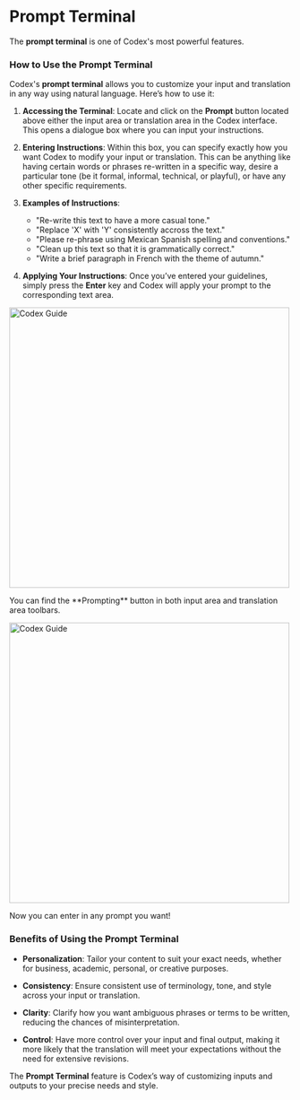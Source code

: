 # Prompt Terminal

The **prompt terminal** is one of Codex's most powerful features.

### How to Use the Prompt Terminal

Codex's **prompt terminal** allows you to customize your input and translation in any way using natural language. Here’s how to use it:

1. **Accessing the Terminal**: Locate and click on the **Prompt** button located above either the input area or translation area in the Codex interface. This opens a dialogue box where you can input your instructions.

1. **Entering Instructions**: Within this box, you can specify exactly how you want Codex to modify your input or translation. This can be anything like having certain words or phrases re-written in a specific way, desire a particular tone (be it formal, informal, technical, or playful), or have any other specific requirements.

1. **Examples of Instructions**:

    - "Re-write this text to have a more casual tone."
    - "Replace 'X' with 'Y' consistently accross the text."
    - "Please re-phrase using Mexican Spanish spelling and conventions."
    - "Clean up this text so that it is grammatically correct."
    - "Write a brief paragraph in French with the theme of autumn."

1. **Applying Your Instructions**: Once you’ve entered your guidelines, simply press the **Enter** key and Codex will apply your prompt to the corresponding text area.

<div style={{ display: 'flex', flexDirection: 'column', alignItems: 'center', textAlign: 'center', marginTop: '30px' }}>
    <img src="../custom-prompting.png" alt="Codex Guide" width="500" style={{ borderRadius: '10px', marginBottom: '20px' }}/>
    <p style={{ fontStyle: 'italic' }}>You can find the **Prompting** button in both input area and translation area toolbars.</p>
</div>

<div style={{ display: 'flex', flexDirection: 'column', alignItems: 'center', textAlign: 'center', marginTop: '30px' }}>
    <img src="../custom-prompting-open.png" alt="Codex Guide" width="500" style={{ borderRadius: '10px', marginBottom: '20px' }}/>
    <p style={{ fontStyle: 'italic' }}>Now you can enter in any prompt you want!</p>
</div>

### Benefits of Using the Prompt Terminal

- **Personalization**: Tailor your content to suit your exact needs, whether for business, academic, personal, or creative purposes.

- **Consistency**: Ensure consistent use of terminology, tone, and style across your input or translation.

- **Clarity**: Clarify how you want ambiguous phrases or terms to be written, reducing the chances of misinterpretation.

- **Control**: Have more control over your input and final output, making it more likely that the translation will meet your expectations without the need for extensive revisions.

The **Prompt Terminal** feature is Codex’s way of customizing inputs and outputs to your precise needs and style.